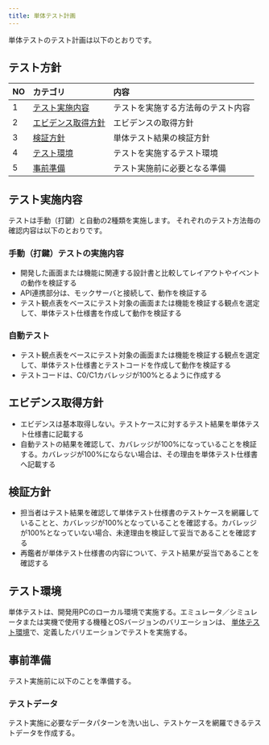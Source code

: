```yaml
---
title: 単体テスト計画
---
```


単体テストのテスト計画は以下のとおりです。

## テスト方針

| NO | カテゴリ | 内容 |
| --- | :--- | :--- |
| 1 | [テスト実施内容](#テスト実施内容) | テストを実施する方法毎のテスト内容 |
| 2 | [エビデンス取得方針](#エビデンス取得方針) | エビデンスの取得方針 |
| 3 | [検証方針](#検証方針) | 単体テスト結果の検証方針 |
| 4 | [テスト環境](#テスト環境) | テストを実施するテスト環境 |
| 5 | [事前準備](#事前準備) | テスト実施前に必要となる準備 |

## テスト実施内容

テストは手動（打鍵）と自動の2種類を実施します。
それぞれのテスト方法毎の確認内容は以下のとおりです。

### 手動（打鍵）テストの実施内容

- 開発した画面または機能に関連する設計書と比較してレイアウトやイベントの動作を検証する
- API連携部分は、モックサーバと接続して、動作を検証する
- テスト観点表をベースにテスト対象の画面または機能を検証する観点を選定して、単体テスト仕様書を作成して動作を検証する

### 自動テスト

- テスト観点表をベースにテスト対象の画面または機能を検証する観点を選定して、単体テスト仕様書とテストコードを作成して動作を検証する
- テストコードは、C0/C1カバレッジが100%とるように作成する

## エビデンス取得方針

- エビデンスは基本取得しない。テストケースに対するテスト結果を単体テスト仕様書に記載する
- 自動テストの結果を確認して、カバレッジが100%になっていることを検証する。カバレッジが100%にならない場合は、その理由を単体テスト仕様書へ記載する

## 検証方針

- 担当者はテスト結果を確認して単体テスト仕様書のテストケースを網羅していることと、カバレッジが100%となっていることを確認する。カバレッジが100%となっていない場合、未達理由を検証して妥当であることを確認する
- 再鑑者が単体テスト仕様書の内容について、テスト結果が妥当であることを確認する

## テスト環境

単体テストは、開発用PCのローカル環境で実施する。エミュレータ／シミュレータまたは実機で使用する機種とOSバージョンのバリエーションは、
[単体テスト環境](../all/test-environment#単体テスト環境)で、定義したバリエーションでテストを実施する。

## 事前準備

テスト実施前に以下のことを準備する。

### テストデータ

テスト実施に必要なデータパターンを洗い出し、テストケースを網羅できるテストデータを作成する。
